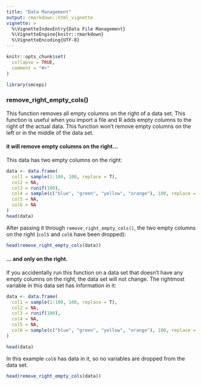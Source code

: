 ```yaml
---
title: "Data Management"
output: rmarkdown::html_vignette
vignette: >
  %\VignetteIndexEntry{Data File Management}
  %\VignetteEngine{knitr::rmarkdown}
  %\VignetteEncoding{UTF-8}
---
```


```r
knitr::opts_chunk$set(
  collapse = TRUE,
  comment = "#>"
)

library(smcepi)
```

### remove_right_empty_cols()

This function removes all empty columns on the right of a data set. This function is useful when you import a file and R adds empty columns to the right of the actual data. This function won't remove empty columns on the left or in the middle of the data set. 

#### it will remove empty columns on the right...

This data has two empty columns on the right:

```r
data <- data.frame(
  col1 = sample(1:100, 100, replace = T),
  col2 = NA,
  col3 = runif(100),
  col4 = sample(c("blue", "green", "yellow", "orange"), 100, replace = T),
  col5 = NA,
  col6 = NA
)
head(data)
```

After passing it through `remove_right_empty_cols()`, the two empty columns on the right (`col5` and `col6` have been dropped):

```r
head(remove_right_empty_cols(data))
```

#### ... and only on the right.

If you accidentally run this function on a data set that doesn't have any empty columns on the right, the data set will not change. The rightmost variable in this data set has information in it:

```r
data <- data.frame(
  col1 = sample(1:100, 100, replace = T),
  col2 = NA,
  col3 = runif(100),
  col4 = NA,
  col5 = NA,
  col6 = sample(c("blue", "green", "yellow", "orange"), 100, replace = T)
)

head(data)
```

In this example `col6` has data in it, so no variables are dropped from the data set. 

```r
head(remove_right_empty_cols(data))
```

